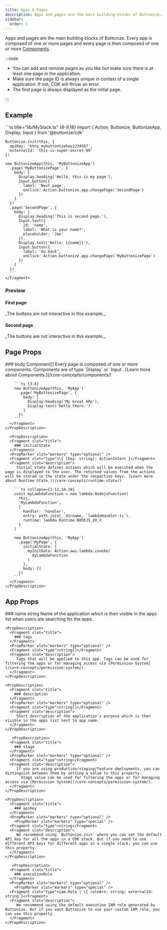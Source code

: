 ```yaml
---
title: Apps & Pages
description: Apps and pages are the main building blocks of Buttonize. Every app is composed of one or more pages and every page is then composed of one or more components.
sidebar:
  order: 1
---
```



<FrameworkSelect />

Apps and pages are the main building blocks of Buttonize. Every app is composed of one or more pages and every page is then composed of one or more [Components](/core-concepts/components).

:::note

- You can add and remove pages as you like but make sure there is at least one page in the application.
- Make sure the page ID is always unique in context of a single application. If not, CDK will throw an error.
- The first page is always displayed as the initial page.

:::

## Example

<FrameworkContent>
  <Fragment slot="cdk">
    ```ts title="lib/MyStack.ts" {8-9,18}
    import { Action, Buttonize, ButtonizeApp, Display, Input } from '@buttonize/cdk'

    Buttonize.init(this, {
      apiKey: 'btnz_mybuttonizekey1234567',
      externalId: 'this-is-super-secret-99'
    })

    new ButtonizeApp(this, 'MyButtonizeApp')
      .page('MyButtonizePage', {
        body: [
          Display.heading('Hello, this is my page'),
          Input.button({
            label: 'Next page',
            onClick: Action.buttonize.app.changePage('SecondPage')
          })
        ]
      })
      .page('SecondPage', {
        body: [
          Display.heading('This is second page.'),
          Input.text({
            id: 'name',
            label: 'What is your name?',
            placeholder: 'Joe'
          }),
          Display.text('Hello: {{name}}'),
          Input.button({
            label: 'Go back',
            onClick: Action.buttonize.app.changePage('MyButtonizePage')
          })
        ]
      })
      ```
    </Fragment>

</FrameworkContent>

### Preview

#### First page

<span class="block py-2 text-sm text-gray-500">
	_The buttons are not interactive in this example._
</span>
<ComponentDemo
	components={[
		{
			typeName: 'display.heading',
			props: {
				label: 'Hello, this is my page'
			}
		},
		{
			typeName: 'input.button',
			props: {
				label: 'Next page',
				onClick: {
					type: 'buttonize',
					service: 'app',
					command: 'changePage',
					input: {
						newPageId: 'SecondPage'
					}
				}
			}
		}
	]}
/>

#### Second page

<span class="block py-2 text-sm text-gray-500">
	_The buttons are not interactive in this example._
</span>
<ComponentDemo
	height={250}
	components={[
		{
			typeName: 'display.heading',
			props: {
				label: 'This is second page.'
			}
		},
		{
			typeName: 'input.text',
			props: {
				id: 'name',
				label: 'What is your name?',
				placeholder: 'Joe'
			}
		},
		{
			typeName: 'display.text',
			props: {
				label: 'Hello: {{name}}, nice to meet you'
			}
		},
		{
			typeName: 'input.button',
			props: {
				label: 'Go back',
				onClick: {
					type: 'buttonize',
					service: 'app',
					command: 'changePage',
					input: {
						newPageId: 'MyButtonizePage'
					}
				}
			}
		}
	]}
/>

## Page Props

<FrameworkContent>
  <Fragment slot="cdk">
    <PropDescription>
      <Fragment slot="title">
        ### body
      </Fragment>
      <PropMarker slot="markers" type="required" />
      <Fragment slot="type">Component[]</Fragment>
      <Fragment slot="description">
         Every page is composed of one or more components. Components are of type `Display` or `Input`. [Learn more about Components.](/core-concepts/components/)

        ```ts {3-6}
        new ButtonizeApp(this, 'MyApp')
          .page('MyButtonizePage', {
            body: [
              Display.heading('My Great APp'),
              Display.text('Hello there.')
            ]
          })
        ```
      </Fragment>
    </PropDescription>

      <PropDescription>
      <Fragment slot="title">
        ### initialState
      </Fragment>
      <PropMarker slot="markers" type="optional" />
      <Fragment slot="type">\{ [key: string]: ActionIntent }</Fragment>
      <Fragment slot="description">
         Initial state defines actions which will be executed when the page is displayed to the user. The returned values from the actions will be stored in the state under the respective keys. [Learn more about Runtime State.](/core-concepts/runtime-state/)

        ```ts collapse={1-11,18-19}
        const myLambdaFunction = new lambda.NodejsFunction(
          this,
          'MyLambdaFunction',
          {
            handler: 'handler',
            entry: path.join(__dirname, `lambdaHandler.ts`),
            runtime: lambda.Runtime.NODEJS_20_X
          }
        )

        new ButtonizeApp(this, 'MyApp')
          .page('MyPage', {
            initialState: {
              myInitData: Action.aws.lambda.invoke(
                myLambdaFunction
              )
            },
            body: []
          })
        ```
      </Fragment>
    </PropDescription>

  </Fragment>
</FrameworkContent>

## App Props

<FrameworkContent>
  <Fragment slot="cdk">
    <PropDescription>
      <Fragment slot="title">
        ### name
      </Fragment>
      <PropMarker slot="markers" type="optional" />
      <Fragment slot="type">string</Fragment>
      <Fragment slot="description">
         Name of the application which is then visible in the apps list when users are searching for the apps.
      </Fragment>
    </PropDescription>

    <PropDescription>
      <Fragment slot="title">
        ### tags
      </Fragment>
      <PropMarker slot="markers" type="optional" />
      <Fragment slot="type">string[]</Fragment>
      <Fragment slot="description">
         Tags that will be applied to this app. Tags can be used for filtering the apps or for managing access via [Permission System](/core-concepts/permission-system/).
      </Fragment>
    </PropDescription>

    <PropDescription>
      <Fragment slot="title">
        ### description
      </Fragment>
      <PropMarker slot="markers" type="optional" />
      <Fragment slot="type">string[]</Fragment>
      <Fragment slot="description">
         Short description of the application's purpose which is then visible in the apps list next to app name.
      </Fragment>
    </PropDescription>

       <PropDescription>
      <Fragment slot="title">
        ### stage
      </Fragment>
      <PropMarker slot="markers" type="optional" />
      <Fragment slot="type">string</Fragment>
      <Fragment slot="description">
         If you are using production/staging/feature deployments, you can distinguish between them by setting a value to this property.
           Stage value can be used for filtering the apps or for managing access via [Permission System](/core-concepts/permission-system/).
      </Fragment>
    </PropDescription>

    <PropDescription>
      <Fragment slot="title">
        ### apiKey
      </Fragment>
      <PropMarker slot="markers" type="optional" />
        <PropMarker slot="markers" type="special" />
      <Fragment slot="type">string</Fragment>
      <Fragment slot="description">
         We recommend using `Buttonize.init` where you can set the default API key for all the apps in a CDK stack. But if you need to use different API keys for different apps in a single stack, you can use this property.
      </Fragment>
    </PropDescription>

       <PropDescription>
      <Fragment slot="title">
        ### executionRole
      </Fragment>
      <PropMarker slot="markers" type="optional" />
        <PropMarker slot="markers" type="special" />
      <Fragment slot="type">iam.Role | \{ roleArn: string; externalId: string }</Fragment>
      <Fragment slot="description">
         We recommend using the default execution IAM role generated by Buttonize. But if you want Buttonize to use your custom IAM role, you can use this property.
      </Fragment>
    </PropDescription>

  </Fragment>
</FrameworkContent>
